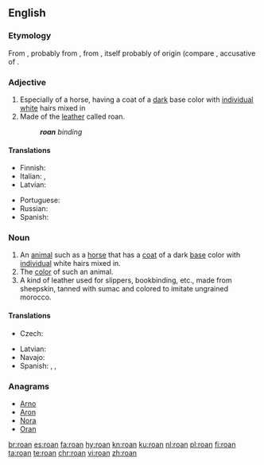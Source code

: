 ==English==

===Etymology===
From {{etyl|frm|en}} {{m|frm|roan}}, probably from {{etyl|es|en}} {{m|es|roano}}, from {{etyl|osp|en}} {{m|osp|raudano}}, itself probably of {{etyl|gem|en}} origin (compare {{etyl|got|-}} {{m|got|𐍂𐌰𐌿𐌳𐌰𐌽}}, accusative of {{m|got|𐍂𐌰𐌿𐌸𐍃||red}}.

===Adjective===
{{en-adj|-}}

# Especially of a horse, having a coat of a [[dark]] base color with [[individual]] [[white]] hairs mixed in
# Made of the [[leather]] called roan.
#: '''''roan''' binding''

====Translations====
{{trans-top|having a coat of a dark base color with individual white hairs mixed in}}
* Finnish: {{t+|fi|päistärikkö}}
* Italian: {{t|it|rabicano}}, {{t|it|roano}}
* Latvian: {{t|lv|salns}}
{{trans-mid}}
* Portuguese: {{t|pt|ruão}}
* Russian: {{t+|ru|чалый}}
* Spanish: {{t|es|roano}}
{{trans-bottom}}

===Noun===
{{en-noun}}

# An [[animal]] such as a [[horse]] that has a [[coat]] of a dark [[base]] color with [[individual]] white hairs mixed in.
# The [[color]] of such an animal.
# A kind of leather used for slippers, bookbinding, etc., made from sheepskin, tanned with sumac and colored to imitate ungrained morocco.
#: {{rfquotek|DeColange}}

====Translations====
{{trans-top|animal}}
* Czech: {{t|cs|tisák|m}} {{qualifier|horse}}
{{trans-mid}}
* Latvian: {{t|lv|salnis|m}}
* Navajo: {{t|nv|łį́į́łbáhí}}
* Spanish: {{t|es|roano|m}}, {{t+|es|rosillo|m}}, {{t|es|sabino|m}}
{{trans-bottom}}

{{trans-top|color}}
{{trans-mid}}
{{trans-bottom}}

===Anagrams===
* [[Arno#English|Arno]]
* [[Aron#English|Aron]]
* [[Nora#English|Nora]]
* [[Oran#English|Oran]]

[[br:roan]]
[[es:roan]]
[[fa:roan]]
[[hy:roan]]
[[kn:roan]]
[[ku:roan]]
[[nl:roan]]
[[pl:roan]]
[[fi:roan]]
[[ta:roan]]
[[te:roan]]
[[chr:roan]]
[[vi:roan]]
[[zh:roan]]